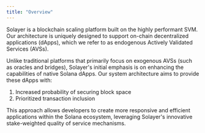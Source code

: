 ```yaml
---
title: "Overview"
---
```


Solayer is a blockchain scaling platform built on the highly performant SVM. Our architecture is uniquely designed to support on-chain decentralized applications (dApps), which we refer to as endogenous Actively Validated Services (AVSs).

Unlike traditional platforms that primarily focus on exogenous AVSs (such as oracles and bridges), Solayer's initial emphasis is on enhancing the capabilities of native Solana dApps. Our system architecture aims to provide these dApps with:

1. Increased probability of securing block space
2. Prioritized transaction inclusion

This approach allows developers to create more responsive and efficient applications within the Solana ecosystem, leveraging Solayer's innovative stake-weighted quality of service mechanisms.
